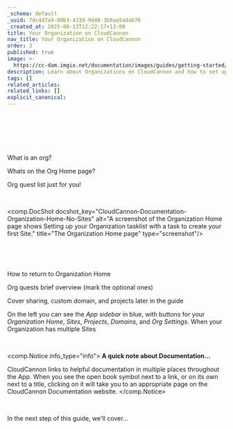 ```yaml
---
_schema: default
_uuid: 7dc4d7a9-80b3-433d-9d40-3b8aa5adab76
_created_at: 2025-08-13T12:22:17+12:00
title: Your Organization on CloudCannon
nav_title: Your Organization on CloudCannon
order: 3
published: true
image: >-
  https://cc-dam.imgix.net/documentation/images/guides/getting-started/guide-thumbnails/CloudCannon-Getting-Started-Thumbnail-Universal.png
description: Learn about Organizations on CloudCannon and how to set up yours.
tags: []
related_articles:
related_links: []
explicit_canonical:
---
```

&nbsp;

&nbsp;

&nbsp;

What is an org?

Whats on the Org Home page?

Org quest list just for you!

&nbsp;

<comp.DocShot docshot_key="CloudCannon-Documentation-Organization-Home-No-Sites" alt="A screenshot of the Organization Home page shows Setting up your Organization tasklist with a task to create your first Site." title="The Organization Home page" type="screenshot"/>

&nbsp;

&nbsp;

How to return to Organization Home

Org quests brief overview (mark the optional ones)

Cover sharing, custom domain, and projects later in the guide

On the left you can see the *App sidebar* in blue, with buttons for your *Organization Home*, *Sites*, *Projects*, *Domains*, and *Org Settings*. When your Organization has multiple Sites

&nbsp;

<comp.Notice info_type="info">
  **A quick note about Documentation...**

  CloudCannon links to helpful documentation in multiple places throughout the App. When you see the open book symbol next to a link, or on its own next to a title, clicking on it will take you to an appropriate page on the CloudCannon Documentation website.
</comp.Notice>

&nbsp;

In the next step of this guide, we'll cover...